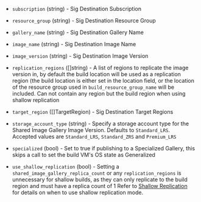 <!-- Code generated from the comments of the SharedImageGalleryDestination struct in builder/azure/arm/config.go; DO NOT EDIT MANUALLY -->

- `subscription` (string) - Sig Destination Subscription

- `resource_group` (string) - Sig Destination Resource Group

- `gallery_name` (string) - Sig Destination Gallery Name

- `image_name` (string) - Sig Destination Image Name

- `image_version` (string) - Sig Destination Image Version

- `replication_regions` ([]string) - A list of regions to replicate the image version in, by default the build location will be used as a replication region (the build location is either set in the location field, or the location of the resource group used in `build_resource_group_name` will be included.
  Can not contain any region but the build region when using shallow replication

- `target_region` ([]TargetRegion) - Sig Destination Target Regions

- `storage_account_type` (string) - Specify a storage account type for the Shared Image Gallery Image Version.
  Defaults to `Standard_LRS`. Accepted values are `Standard_LRS`, `Standard_ZRS` and `Premium_LRS`

- `specialized` (bool) - Set to true if publishing to a Specialized Gallery, this skips a call to set the build VM's OS state as Generalized

- `use_shallow_replication` (bool) - Setting a `shared_image_gallery_replica_count` or any `replication_regions` is unnecessary for shallow builds, as they can only replicate to the build region and must have a replica count of 1
  Refer to [Shallow Replication](https://learn.microsoft.com/en-us/azure/virtual-machines/shared-image-galleries?tabs=azure-cli#shallow-replication) for details on when to use shallow replication mode.

<!-- End of code generated from the comments of the SharedImageGalleryDestination struct in builder/azure/arm/config.go; -->

